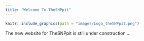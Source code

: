 ```yaml
---
title: "Welcome To TheSNPpit"
---
```


```r
knitr::include_graphics(path = "images/Logo_theSNPpit.png")
```


The new website for TheSNPpit is still under construction ...